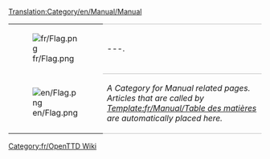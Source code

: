 [[Translation:Category/en/Manual/Manual]]

{| 
|- valign="top"
| [[File:fr/Flag.png]]
| style="border-top:1px solid silver; border-bottom:1px solid silver;" |---.
|- valign="top"
| [[File:en/Flag.png]]
| style="border-bottom:1px solid silver;" |''A Category for Manual related pages.
Articles that are called by [[Template:fr/Manual/Table des matières]] are automatically placed here.''
|}


[[Category:fr/OpenTTD Wiki]]